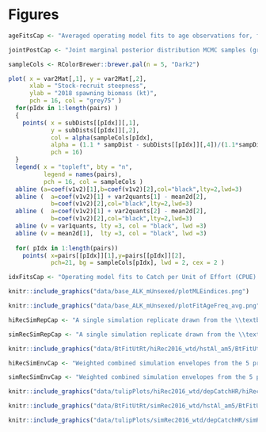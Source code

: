 # Figures

```r

ageFitsCap <- "Averaged operating model fits to age observations for, from top to bottom, the commercial trap fishery (Trap), commercial trawl fishery (Trawl), standardized survey (Std.), and stratified random survey (StRS). Grey bars are the average proportion of age observations, and the points joined with a line show the average expected distribution of age observations in the operating model. Averages are taken over the years with observations."

jointPostCap <- "Joint marginal posterior distribution MCMC samples (grey dots) for stock-recruit steepness ($h$; $x$-axis) and spawning biomass in 2018 ($B_{2018}$; $y$-axis). Dashed lines indicate the mean, 10th and 90th percentiles of each marginal distribution, with the percentiles of the spawning biomass distribution adjusted to match the regression line between the two marginal distributions. Coloured dots with black borders at the intersections of selected percentiles are the sample centres for the 5 productivity and biomass operating model scenarios with labels matching columns of Table 1, with the coloured posterior MCMC samples showing the set of all points within a Mahalanobis distance of .6 from the centre of the same colour."

```

\newpage

```r


sampleCols <- RColorBrewer::brewer.pal(n = 5, "Dark2")

plot( x = var2Mat[,1], y = var2Mat[,2],
      xlab = "Stock-recruit steepness",
      ylab = "2018 spawning biomass (kt)",
      pch = 16, col = "grey75" )
  for(pIdx in 1:length(pairs) )
  {
    points( x = subDists[[pIdx]][,1], 
            y = subDists[[pIdx]][,2], 
            col = alpha(sampleCols[pIdx],
            alpha = (1.1 * sampDist - subDists[[pIdx]][,4])/(1.1*sampDist)),
            pch = 16)
  }
  legend( x = "topleft", bty = "n",
          legend = names(pairs),
          pch = 16, col = sampleCols )
  abline (a=coef(v1v2)[1],b=coef(v1v2)[2],col="black",lty=2,lwd=3)
  abline (  a=coef(v1v2)[1] + var2quants[1] - mean2d[2],
            b=coef(v1v2)[2],col="black",lty=2,lwd=3)
  abline (  a=coef(v1v2)[1] + var2quants[2] - mean2d[2],
            b=coef(v1v2)[2],col="black",lty=2,lwd=3)
  abline (v = var1quants, lty =3, col = "black", lwd =3)
  abline (v = mean2d[1],  lty =3, col = "black", lwd =3)
  
  for( pIdx in 1:length(pairs))
    points( x=pairs[[pIdx]][1],y=pairs[[pIdx]][2], 
            pch=21, bg = sampleCols[pIdx], lwd = 2, cex = 2 )

```


```r
idxFitsCap <- "Operating model fits to Catch per Unit of Effort (CPUE) indices (kg/trap) from the commercial trap fishery (Trap, top), standardized Sablefish survey (Std., middle), and stratified random Sablefish survey (StRS, bottom). Points show observations scaled by catchability, and lines show operating model vulnerable biomass."

```


```r
knitr::include_graphics("data/base_ALK_mUnsexed/plotMLEindices.png")
```

\newpage

```r
knitr::include_graphics("data/base_ALK_mUnsexed/plotFitAgeFreq_avg.png")
```

\newpage


\newpage

\blandscape
```r
hiRecSimRepCap <- "A single simulation replicate drawn from the \\textbf{reference operating models} with the high estimated 2015 year class. The top row of panels show the spawning biomass (red line), legal biomass (black dashed line), and surplus production model estimated biomass (green and grey lines) when estimated as part of the management procedure. The middle row shows the legal (black solid line) and sub-legal (blue dotted line) harvest rates, and the bottom row shows the OM recruitments (black line with orange points). First and second fit refer to the first and second years that the management procedure was applied."

simRecSimRepCap <- "A single simulation replicate drawn from the \\textbf{robustness operating models} with a stochastically simulated 2015 year class. The top row of panels show the spawning biomass (red line), legal biomass (black dashed line), and surplus production model estimated biomass (green and grey lines) when estimated as part of the management procedure. The middle row shows the legal (black solid line) and sub-legal (blue dotted line) harvest rates, and the bottom row shows the OM recruitments (black line with orange points). First and second fit refer to the first and second years that the management procedure was applied."
```

```r
knitr::include_graphics("data/BtFitUtRt/hiRec2016_wtd/hstAl_am5/BtFitUtRt_rep13.pdf")
```

\newpage

```r
hiRecSimEnvCap <- "Weighted combined simulation envelopes from the 5 productivity and biomass operating models in the \\textbf{reference recruitment scenario}, showing the current MP (noCap),three illustrative at-sea-release regulation MPs, and the no fishing MP (NoFish). The top row shows projected biomass relative to unfished, the second row shows the landed catch, and the bottom row shows the legal harvest rate. In each panel, median projections are shown as thick black lines, the central 90 \\% of the envelope is shown as grey shading, and the three illustrated simulation replicates as thin black lines. In the top row the green line is $B_{MSY}$ and the lower dashed line is the Limit Reference Point (0.4$B_{MSY}$)"

simRecSimEnvCap <- "Weighted combined simulation envelopes from the 5 productivity and biomass operating models in the \\textbf{robustness recruitment scenario}, showing the current MP (noCap), three illustrative at-sea-release regulation MPs, and the no fishing MP (NoFish). The top row shows projected biomass relative to unfished, the second row shows the landed catch, and the bottom row shows the legal harvest rate. In each panel, median projections are shown as thick black lines, the central 90 \\% of the envelope is shown as grey shading, and the three illustrated simulation replicates as thin black lines.In the top row the green line is $B_{MSY}$ and the lower dashed line is the Limit Reference Point (0.4$B_{MSY}$)"
```

```r
knitr::include_graphics("data/tulipPlots/hiRec2016_wtd/depCatchHR/hiRec2016_wtd_depCatchHR_hstAl_am5.pdf")
```

\newpage

```r
knitr::include_graphics("data/BtFitUtRt/simRec2016_wtd/hstAl_am5/BtFitUtRt_rep13.pdf")
```


\newpage

```r
knitr::include_graphics("data/tulipPlots/simRec2016_wtd/depCatchHR/simRec2016_wtd_depCatchHR_hstAl_am5.pdf")
```

\elandscape




